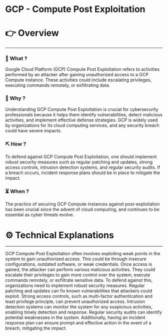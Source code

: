# GCP - Compute Post Exploitation


# 👉 Overview

---

### 👀 What ?

Google Cloud Platform (GCP) Compute Post Exploitation refers to activities performed by an attacker after gaining unauthorized access to a GCP Compute instance. These activities could include escalating privileges, executing commands remotely, or exfiltrating data.


### 🧐 Why ?

Understanding GCP Compute Post Exploitation is crucial for cybersecurity professionals because it helps them identify vulnerabilities, detect malicious activities, and implement effective defense strategies. GCP is widely used by organizations for its cloud computing services, and any security breach could have severe impacts.


### ⛏️ How ?

To defend against GCP Compute Post Exploitation, one should implement robust security measures such as regular patching and updates, strong access controls, intrusion detection systems, and regular security audits. If a breach occurs, incident response plans should be in place to mitigate the impact.


### ⏳ When ?

The practice of securing GCP Compute instances against post-exploitation has been crucial since the advent of cloud computing, and continues to be essential as cyber threats evolve.


# ⚙️ Technical Explanations

---

GCP Compute Post Exploitation often involves exploiting weak points in the system to gain unauthorized access. This could be through insecure configurations, outdated software, or weak credentials. Once access is gained, the attacker can perform various malicious activities. They could escalate their privileges to gain more control over the system, execute commands remotely, or exfiltrate sensitive data. To defend against this, organizations need to implement robust security measures. Regular patching and updates can fix known vulnerabilities that attackers could exploit. Strong access controls, such as multi-factor authentication and least privilege principle, can prevent unauthorized access. Intrusion detection systems can monitor the system for any suspicious activities, enabling timely detection and response. Regular security audits can identify potential weaknesses in the system. Additionally, having an incident response plan can ensure prompt and effective action in the event of a breach, mitigating the impact.
